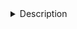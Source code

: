 
<details><summary> Description </summary>

By cell type: e.g. To see TFs that might be regulating the same regions

By TF: e.g. To compare common/differential targets deppending on the cell type


</details>

